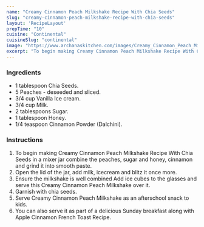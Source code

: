 ---
name: "Creamy Cinnamon Peach Milkshake Recipe With Chia Seeds"
slug: "creamy-cinnamon-peach-milkshake-recipe-with-chia-seeds"
layout: 'RecipeLayout'
prepTime: "10"
cuisine: "Continental"
cuisineSlug: "continental"
image: "https://www.archanaskitchen.com/images/Creamy_Cinnamon_Peach_Milkshake_Recipe-10_1600.jpg"
excerpt: "To begin making Creamy Cinnamon Peach Milkshake Recipe With Chia Seeds in a mixer jar combine the peaches, sugar and honey, cinnamon and grind it into smooth paste"
---

### Ingredients

- 1 tablespoon Chia Seeds.
- 5 Peaches - deseeded and sliced.
- 3/4 cup Vanilla Ice cream.
- 3/4 cup Milk.
- 2 tablespoons Sugar.
- 1 tablespoon Honey.
- 1/4 teaspoon Cinnamon Powder (Dalchini).

### Instructions

1. To begin making Creamy Cinnamon Peach Milkshake Recipe With Chia Seeds in a mixer jar combine the peaches, sugar and honey, cinnamon and grind it into smooth paste.
1. Open the lid of the jar, add milk, icecream and blitz it once more.
1. Ensure the milkshake is well combined Add ice cubes to the glasses and serve this Creamy Cinnamon Peach Milkshake over it.
1. Garnish with chia seeds.
1. Serve Creamy Cinnamon Peach Milkshake as an afterschool snack to kids.
1. You can also serve it as part of a delicious Sunday breakfast along with Apple Cinnamon French Toast Recipe.
